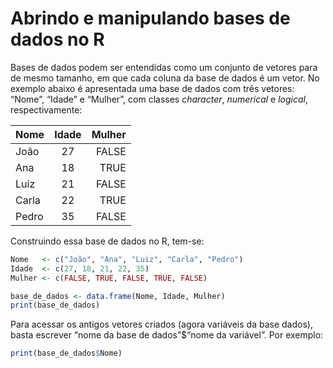# Abrindo e manipulando bases de dados no R

Bases de dados podem ser entendidas como um conjunto de vetores para de mesmo tamanho, em que cada coluna da base de dados é um vetor. No exemplo abaixo é apresentada uma base de dados com três vetores: "Nome", "Idade" e "Mulher", com classes _character_, _numerical_ e _logical_, respectivamente:

| Nome   | Idade | Mulher| 
| -------|:-----:| -----:|
| João   | 27    | FALSE | 
| Ana    | 18    |  TRUE | 
| Luiz   | 21    | FALSE | 
| Carla  | 22    |  TRUE | 
| Pedro  | 35    | FALSE | 

Construindo essa base de dados no R, tem-se:

```r
Nome   <- c("João", "Ana", "Luiz", "Carla", "Pedro")
Idade  <- c(27, 18, 21, 22, 35)
Mulher <- c(FALSE, TRUE, FALSE, TRUE, FALSE)

base_de_dados <- data.frame(Nome, Idade, Mulher)
print(base_de_dados)
```

Para acessar os antigos vetores criados (agora variáveis da base dados), basta escrever "nome da base de dados"$"nome da variável". Por exemplo:

```r
print(base_de_dados$Nome)
```
